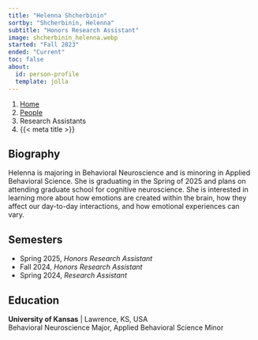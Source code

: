 ---
title: "Helenna Shcherbinin"
sortby: "Shcherbinin, Helenna"
subtitle: "Honors Research Assistant"
image: shcherbinin_helenna.webp
started: "Fall 2023"
ended: "Current"
toc: false
about:
  id: person-profile
  template: jolla
---

```{=html}
<nav aria-label="breadcrumb">
  <ol class="breadcrumb">
    <li class="breadcrumb-item"><a href="../../index.html">Home</a></li>
    <li class="breadcrumb-item"><a href="../../people.html">People</a></li>
    <li class="breadcrumb-item active">Research Assistants</li>
    <li class="breadcrumb-item active" aria-current="page">{{< meta title >}}</li>
  </ol>
</nav>
```

:::{#person-profile}
## Biography
Helenna is majoring in Behavioral Neuroscience and is minoring in Applied Behavioral Science. She is graduating in the Spring of 2025 and plans on attending graduate school for cognitive neuroscience. She is interested in learning more about how emotions are created within the brain, how they affect our day-to-day interactions, and how emotional experiences can vary.


## Semesters

- Spring 2025, *Honors Research Assistant*
- Fall 2024, *Honors Research Assistant*
- Spring 2024, *Research Assistant*

## Education

**University of Kansas** | Lawrence, KS, USA<br />
Behavioral Neuroscience Major, Applied Behavioral Science Minor
:::
